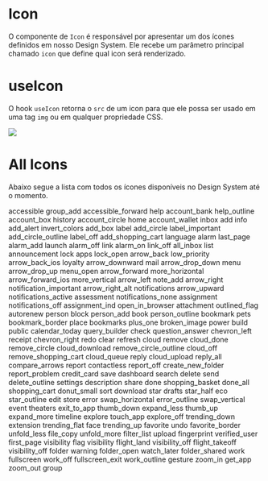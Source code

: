 

<Meta title="Data Display|Iconography" component={Icon} />

# Icon

O componente de `Icon` é responsável por apresentar um dos ícones definidos em nosso Design System. Ele recebe um parâmetro principal chamado `icon` que define qual icon será renderizado.

<Preview>
  <Story name="Base" parameters={{
    design: {
      type: 'figma',
      url: 'https://www.figma.com/file/O3bKxIcsj2rc1FNIRclJyT/Saturn-System?node-id=18%3A0'
    }
  }}>
    <ThemeProvider>
      <Icon icon='face' />
    </ThemeProvider>
  </Story>
</Preview>

<Props of={Icon} />

# useIcon

O hook `useIcon` retorna o `src` de um icon para que ele possa ser usado em uma tag `img` ou em qualquer propriedade CSS.

<Preview>
  <Story name="hook" parameters={{
    design: {
      type: 'figma',
      url: 'https://www.figma.com/file/O3bKxIcsj2rc1FNIRclJyT/Saturn-System?node-id=18%3A0'
    }
  }}>
    <ThemeProvider>
      <img src={useIcon('fingerprint')} style={{ width: 24 }} />
    </ThemeProvider>
  </Story>
</Preview>

# All Icons

Abaixo segue a lista com todos os ícones disponíveis no Design System até o momento.

<Preview>
  <Story name="All Icons" parameters={{
    design: {
      type: 'figma',
      url: 'https://www.figma.com/file/O3bKxIcsj2rc1FNIRclJyT/Saturn-System?node-id=18%3A0'
    }
  }}>
    <ThemeProvider>
      <Flex flexWrap='wrap'>
        <Flex width={1/8} alignItems='center' flexDirection='column' margin='10px 0'><Icon icon='accessible' /><Caption>accessible</Caption></Flex>
        <Flex width={1/8} alignItems='center' flexDirection='column' margin='10px 0'><Icon icon='group_add' /><Caption>group_add</Caption></Flex>
        <Flex width={1/8} alignItems='center' flexDirection='column' margin='10px 0'><Icon icon='accessible_forward' /><Caption>accessible_forward</Caption></Flex>
        <Flex width={1/8} alignItems='center' flexDirection='column' margin='10px 0'><Icon icon='help' /><Caption>help</Caption></Flex>
        <Flex width={1/8} alignItems='center' flexDirection='column' margin='10px 0'><Icon icon='account_bank' /><Caption>account_bank</Caption></Flex>
        <Flex width={1/8} alignItems='center' flexDirection='column' margin='10px 0'><Icon icon='help_outline' /><Caption>help_outline</Caption></Flex>
        <Flex width={1/8} alignItems='center' flexDirection='column' margin='10px 0'><Icon icon='account_box' /><Caption>account_box</Caption></Flex>
        <Flex width={1/8} alignItems='center' flexDirection='column' margin='10px 0'><Icon icon='history' /><Caption>history</Caption></Flex>
        <Flex width={1/8} alignItems='center' flexDirection='column' margin='10px 0'><Icon icon='account_circle' /><Caption>account_circle</Caption></Flex>
        <Flex width={1/8} alignItems='center' flexDirection='column' margin='10px 0'><Icon icon='home' /><Caption>home</Caption></Flex>
        <Flex width={1/8} alignItems='center' flexDirection='column' margin='10px 0'><Icon icon='account_wallet' /><Caption>account_wallet</Caption></Flex>
        <Flex width={1/8} alignItems='center' flexDirection='column' margin='10px 0'><Icon icon='inbox' /><Caption>inbox</Caption></Flex>
        <Flex width={1/8} alignItems='center' flexDirection='column' margin='10px 0'><Icon icon='add' /><Caption>add</Caption></Flex>
        <Flex width={1/8} alignItems='center' flexDirection='column' margin='10px 0'><Icon icon='info' /><Caption>info</Caption></Flex>
        <Flex width={1/8} alignItems='center' flexDirection='column' margin='10px 0'><Icon icon='add_alert' /><Caption>add_alert</Caption></Flex>
        <Flex width={1/8} alignItems='center' flexDirection='column' margin='10px 0'><Icon icon='invert_colors' /><Caption>invert_colors</Caption></Flex>
        <Flex width={1/8} alignItems='center' flexDirection='column' margin='10px 0'><Icon icon='add_box' /><Caption>add_box</Caption></Flex>
        <Flex width={1/8} alignItems='center' flexDirection='column' margin='10px 0'><Icon icon='label' /><Caption>label</Caption></Flex>
        <Flex width={1/8} alignItems='center' flexDirection='column' margin='10px 0'><Icon icon='add_circle' /><Caption>add_circle</Caption></Flex>
        <Flex width={1/8} alignItems='center' flexDirection='column' margin='10px 0'><Icon icon='label_important' /><Caption>label_important</Caption></Flex>
        <Flex width={1/8} alignItems='center' flexDirection='column' margin='10px 0'><Icon icon='add_circle_outline' /><Caption>add_circle_outline</Caption></Flex>
        <Flex width={1/8} alignItems='center' flexDirection='column' margin='10px 0'><Icon icon='label_off' /><Caption>label_off</Caption></Flex>
        <Flex width={1/8} alignItems='center' flexDirection='column' margin='10px 0'><Icon icon='add_shopping_cart' /><Caption>add_shopping_cart</Caption></Flex>
        <Flex width={1/8} alignItems='center' flexDirection='column' margin='10px 0'><Icon icon='language' /><Caption>language</Caption></Flex>
        <Flex width={1/8} alignItems='center' flexDirection='column' margin='10px 0'><Icon icon='alarm' /><Caption>alarm</Caption></Flex>
        <Flex width={1/8} alignItems='center' flexDirection='column' margin='10px 0'><Icon icon='last_page' /><Caption>last_page</Caption></Flex>
        <Flex width={1/8} alignItems='center' flexDirection='column' margin='10px 0'><Icon icon='alarm_add' /><Caption>alarm_add</Caption></Flex>
        <Flex width={1/8} alignItems='center' flexDirection='column' margin='10px 0'><Icon icon='launch' /><Caption>launch</Caption></Flex>
        <Flex width={1/8} alignItems='center' flexDirection='column' margin='10px 0'><Icon icon='alarm_off' /><Caption>alarm_off</Caption></Flex>
        <Flex width={1/8} alignItems='center' flexDirection='column' margin='10px 0'><Icon icon='link' /><Caption>link</Caption></Flex>
        <Flex width={1/8} alignItems='center' flexDirection='column' margin='10px 0'><Icon icon='alarm_on' /><Caption>alarm_on</Caption></Flex>
        <Flex width={1/8} alignItems='center' flexDirection='column' margin='10px 0'><Icon icon='link_off' /><Caption>link_off</Caption></Flex>
        <Flex width={1/8} alignItems='center' flexDirection='column' margin='10px 0'><Icon icon='all_inbox' /><Caption>all_inbox</Caption></Flex>
        <Flex width={1/8} alignItems='center' flexDirection='column' margin='10px 0'><Icon icon='list' /><Caption>list</Caption></Flex>
        <Flex width={1/8} alignItems='center' flexDirection='column' margin='10px 0'><Icon icon='announcement' /><Caption>announcement</Caption></Flex>
        <Flex width={1/8} alignItems='center' flexDirection='column' margin='10px 0'><Icon icon='lock' /><Caption>lock</Caption></Flex>
        <Flex width={1/8} alignItems='center' flexDirection='column' margin='10px 0'><Icon icon='apps' /><Caption>apps</Caption></Flex>
        <Flex width={1/8} alignItems='center' flexDirection='column' margin='10px 0'><Icon icon='lock_open' /><Caption>lock_open</Caption></Flex>
        <Flex width={1/8} alignItems='center' flexDirection='column' margin='10px 0'><Icon icon='arrow_back' /><Caption>arrow_back</Caption></Flex>
        <Flex width={1/8} alignItems='center' flexDirection='column' margin='10px 0'><Icon icon='low_priority' /><Caption>low_priority</Caption></Flex>
        <Flex width={1/8} alignItems='center' flexDirection='column' margin='10px 0'><Icon icon='arrow_back_ios' /><Caption>arrow_back_ios</Caption></Flex>
        <Flex width={1/8} alignItems='center' flexDirection='column' margin='10px 0'><Icon icon='loyalty' /><Caption>loyalty</Caption></Flex>
        <Flex width={1/8} alignItems='center' flexDirection='column' margin='10px 0'><Icon icon='arrow_downward' /><Caption>arrow_downward</Caption></Flex>
        <Flex width={1/8} alignItems='center' flexDirection='column' margin='10px 0'><Icon icon='mail' /><Caption>mail</Caption></Flex>
        <Flex width={1/8} alignItems='center' flexDirection='column' margin='10px 0'><Icon icon='arrow_drop_down' /><Caption>arrow_drop_down</Caption></Flex>
        <Flex width={1/8} alignItems='center' flexDirection='column' margin='10px 0'><Icon icon='menu' /><Caption>menu</Caption></Flex>
        <Flex width={1/8} alignItems='center' flexDirection='column' margin='10px 0'><Icon icon='arrow_drop_up' /><Caption>arrow_drop_up</Caption></Flex>
        <Flex width={1/8} alignItems='center' flexDirection='column' margin='10px 0'><Icon icon='menu_open' /><Caption>menu_open</Caption></Flex>
        <Flex width={1/8} alignItems='center' flexDirection='column' margin='10px 0'><Icon icon='arrow_forward' /><Caption>arrow_forward</Caption></Flex>
        <Flex width={1/8} alignItems='center' flexDirection='column' margin='10px 0'><Icon icon='more_horizontal' /><Caption>more_horizontal</Caption></Flex>
        <Flex width={1/8} alignItems='center' flexDirection='column' margin='10px 0'><Icon icon='arrow_forward_ios' /><Caption>arrow_forward_ios</Caption></Flex>
        <Flex width={1/8} alignItems='center' flexDirection='column' margin='10px 0'><Icon icon='more_vertical' /><Caption>more_vertical</Caption></Flex>
        <Flex width={1/8} alignItems='center' flexDirection='column' margin='10px 0'><Icon icon='arrow_left' /><Caption>arrow_left</Caption></Flex>
        <Flex width={1/8} alignItems='center' flexDirection='column' margin='10px 0'><Icon icon='note_add' /><Caption>note_add</Caption></Flex>
        <Flex width={1/8} alignItems='center' flexDirection='column' margin='10px 0'><Icon icon='arrow_right' /><Caption>arrow_right</Caption></Flex>
        <Flex width={1/8} alignItems='center' flexDirection='column' margin='10px 0'><Icon icon='notification_important' /><Caption>notification_important</Caption></Flex>
        <Flex width={1/8} alignItems='center' flexDirection='column' margin='10px 0'><Icon icon='arrow_right_alt' /><Caption>arrow_right_alt</Caption></Flex>
        <Flex width={1/8} alignItems='center' flexDirection='column' margin='10px 0'><Icon icon='notifications' /><Caption>notifications</Caption></Flex>
        <Flex width={1/8} alignItems='center' flexDirection='column' margin='10px 0'><Icon icon='arrow_upward' /><Caption>arrow_upward</Caption></Flex>
        <Flex width={1/8} alignItems='center' flexDirection='column' margin='10px 0'><Icon icon='notifications_active' /><Caption>notifications_active</Caption></Flex>
        <Flex width={1/8} alignItems='center' flexDirection='column' margin='10px 0'><Icon icon='assessment' /><Caption>assessment</Caption></Flex>
        <Flex width={1/8} alignItems='center' flexDirection='column' margin='10px 0'><Icon icon='notifications_none' /><Caption>notifications_none</Caption></Flex>
        <Flex width={1/8} alignItems='center' flexDirection='column' margin='10px 0'><Icon icon='assignment' /><Caption>assignment</Caption></Flex>
        <Flex width={1/8} alignItems='center' flexDirection='column' margin='10px 0'><Icon icon='notifications_off' /><Caption>notifications_off</Caption></Flex>
        <Flex width={1/8} alignItems='center' flexDirection='column' margin='10px 0'><Icon icon='assignment_ind' /><Caption>assignment_ind</Caption></Flex>
        <Flex width={1/8} alignItems='center' flexDirection='column' margin='10px 0'><Icon icon='open_in_browser' /><Caption>open_in_browser</Caption></Flex>
        <Flex width={1/8} alignItems='center' flexDirection='column' margin='10px 0'><Icon icon='attachment' /><Caption>attachment</Caption></Flex>
        <Flex width={1/8} alignItems='center' flexDirection='column' margin='10px 0'><Icon icon='outlined_flag' /><Caption>outlined_flag</Caption></Flex>
        <Flex width={1/8} alignItems='center' flexDirection='column' margin='10px 0'><Icon icon='autorenew' /><Caption>autorenew</Caption></Flex>
        <Flex width={1/8} alignItems='center' flexDirection='column' margin='10px 0'><Icon icon='person' /><Caption>person</Caption></Flex>
        <Flex width={1/8} alignItems='center' flexDirection='column' margin='10px 0'><Icon icon='block' /><Caption>block</Caption></Flex>
        <Flex width={1/8} alignItems='center' flexDirection='column' margin='10px 0'><Icon icon='person_add' /><Caption>person_add</Caption></Flex>
        <Flex width={1/8} alignItems='center' flexDirection='column' margin='10px 0'><Icon icon='book' /><Caption>book</Caption></Flex>
        <Flex width={1/8} alignItems='center' flexDirection='column' margin='10px 0'><Icon icon='person_outline' /><Caption>person_outline</Caption></Flex>
        <Flex width={1/8} alignItems='center' flexDirection='column' margin='10px 0'><Icon icon='bookmark' /><Caption>bookmark</Caption></Flex>
        <Flex width={1/8} alignItems='center' flexDirection='column' margin='10px 0'><Icon icon='pets' /><Caption>pets</Caption></Flex>
        <Flex width={1/8} alignItems='center' flexDirection='column' margin='10px 0'><Icon icon='bookmark_border' /><Caption>bookmark_border</Caption></Flex>
        <Flex width={1/8} alignItems='center' flexDirection='column' margin='10px 0'><Icon icon='place' /><Caption>place</Caption></Flex>
        <Flex width={1/8} alignItems='center' flexDirection='column' margin='10px 0'><Icon icon='bookmarks' /><Caption>bookmarks</Caption></Flex>
        <Flex width={1/8} alignItems='center' flexDirection='column' margin='10px 0'><Icon icon='plus_one' /><Caption>plus_one</Caption></Flex>
        <Flex width={1/8} alignItems='center' flexDirection='column' margin='10px 0'><Icon icon='broken_image' /><Caption>broken_image</Caption></Flex>
        <Flex width={1/8} alignItems='center' flexDirection='column' margin='10px 0'><Icon icon='power' /><Caption>power</Caption></Flex>
        <Flex width={1/8} alignItems='center' flexDirection='column' margin='10px 0'><Icon icon='build' /><Caption>build</Caption></Flex>
        <Flex width={1/8} alignItems='center' flexDirection='column' margin='10px 0'><Icon icon='public' /><Caption>public</Caption></Flex>
        <Flex width={1/8} alignItems='center' flexDirection='column' margin='10px 0'><Icon icon='calendar_today' /><Caption>calendar_today</Caption></Flex>
        <Flex width={1/8} alignItems='center' flexDirection='column' margin='10px 0'><Icon icon='query_builder' /><Caption>query_builder</Caption></Flex>
        <Flex width={1/8} alignItems='center' flexDirection='column' margin='10px 0'><Icon icon='check' /><Caption>check</Caption></Flex>
        <Flex width={1/8} alignItems='center' flexDirection='column' margin='10px 0'><Icon icon='question_answer' /><Caption>question_answer</Caption></Flex>
        <Flex width={1/8} alignItems='center' flexDirection='column' margin='10px 0'><Icon icon='chevron_left' /><Caption>chevron_left</Caption></Flex>
        <Flex width={1/8} alignItems='center' flexDirection='column' margin='10px 0'><Icon icon='receipt' /><Caption>receipt</Caption></Flex>
        <Flex width={1/8} alignItems='center' flexDirection='column' margin='10px 0'><Icon icon='chevron_right' /><Caption>chevron_right</Caption></Flex>
        <Flex width={1/8} alignItems='center' flexDirection='column' margin='10px 0'><Icon icon='redo' /><Caption>redo</Caption></Flex>
        <Flex width={1/8} alignItems='center' flexDirection='column' margin='10px 0'><Icon icon='clear' /><Caption>clear</Caption></Flex>
        <Flex width={1/8} alignItems='center' flexDirection='column' margin='10px 0'><Icon icon='refresh' /><Caption>refresh</Caption></Flex>
        <Flex width={1/8} alignItems='center' flexDirection='column' margin='10px 0'><Icon icon='cloud' /><Caption>cloud</Caption></Flex>
        <Flex width={1/8} alignItems='center' flexDirection='column' margin='10px 0'><Icon icon='remove' /><Caption>remove</Caption></Flex>
        <Flex width={1/8} alignItems='center' flexDirection='column' margin='10px 0'><Icon icon='cloud_done' /><Caption>cloud_done</Caption></Flex>
        <Flex width={1/8} alignItems='center' flexDirection='column' margin='10px 0'><Icon icon='remove_circle' /><Caption>remove_circle</Caption></Flex>
        <Flex width={1/8} alignItems='center' flexDirection='column' margin='10px 0'><Icon icon='cloud_download' /><Caption>cloud_download</Caption></Flex>
        <Flex width={1/8} alignItems='center' flexDirection='column' margin='10px 0'><Icon icon='remove_circle_outline' /><Caption>remove_circle_outline</Caption></Flex>
        <Flex width={1/8} alignItems='center' flexDirection='column' margin='10px 0'><Icon icon='cloud_off' /><Caption>cloud_off</Caption></Flex>
        <Flex width={1/8} alignItems='center' flexDirection='column' margin='10px 0'><Icon icon='remove_shopping_cart' /><Caption>remove_shopping_cart</Caption></Flex>
        <Flex width={1/8} alignItems='center' flexDirection='column' margin='10px 0'><Icon icon='cloud_queue' /><Caption>cloud_queue</Caption></Flex>
        <Flex width={1/8} alignItems='center' flexDirection='column' margin='10px 0'><Icon icon='reply' /><Caption>reply</Caption></Flex>
        <Flex width={1/8} alignItems='center' flexDirection='column' margin='10px 0'><Icon icon='cloud_upload' /><Caption>cloud_upload</Caption></Flex>
        <Flex width={1/8} alignItems='center' flexDirection='column' margin='10px 0'><Icon icon='reply_all' /><Caption>reply_all</Caption></Flex>
        <Flex width={1/8} alignItems='center' flexDirection='column' margin='10px 0'><Icon icon='compare_arrows' /><Caption>compare_arrows</Caption></Flex>
        <Flex width={1/8} alignItems='center' flexDirection='column' margin='10px 0'><Icon icon='report' /><Caption>report</Caption></Flex>
        <Flex width={1/8} alignItems='center' flexDirection='column' margin='10px 0'><Icon icon='contactless' /><Caption>contactless</Caption></Flex>
        <Flex width={1/8} alignItems='center' flexDirection='column' margin='10px 0'><Icon icon='report_off' /><Caption>report_off</Caption></Flex>
        <Flex width={1/8} alignItems='center' flexDirection='column' margin='10px 0'><Icon icon='create_new_folder' /><Caption>create_new_folder</Caption></Flex>
        <Flex width={1/8} alignItems='center' flexDirection='column' margin='10px 0'><Icon icon='report_problem' /><Caption>report_problem</Caption></Flex>
        <Flex width={1/8} alignItems='center' flexDirection='column' margin='10px 0'><Icon icon='credit_card' /><Caption>credit_card</Caption></Flex>
        <Flex width={1/8} alignItems='center' flexDirection='column' margin='10px 0'><Icon icon='save' /><Caption>save</Caption></Flex>
        <Flex width={1/8} alignItems='center' flexDirection='column' margin='10px 0'><Icon icon='dashboard' /><Caption>dashboard</Caption></Flex>
        <Flex width={1/8} alignItems='center' flexDirection='column' margin='10px 0'><Icon icon='search' /><Caption>search</Caption></Flex>
        <Flex width={1/8} alignItems='center' flexDirection='column' margin='10px 0'><Icon icon='delete' /><Caption>delete</Caption></Flex>
        <Flex width={1/8} alignItems='center' flexDirection='column' margin='10px 0'><Icon icon='send' /><Caption>send</Caption></Flex>
        <Flex width={1/8} alignItems='center' flexDirection='column' margin='10px 0'><Icon icon='delete_outline' /><Caption>delete_outline</Caption></Flex>
        <Flex width={1/8} alignItems='center' flexDirection='column' margin='10px 0'><Icon icon='settings' /><Caption>settings</Caption></Flex>
        <Flex width={1/8} alignItems='center' flexDirection='column' margin='10px 0'><Icon icon='description' /><Caption>description</Caption></Flex>
        <Flex width={1/8} alignItems='center' flexDirection='column' margin='10px 0'><Icon icon='share' /><Caption>share</Caption></Flex>
        <Flex width={1/8} alignItems='center' flexDirection='column' margin='10px 0'><Icon icon='done' /><Caption>done</Caption></Flex>
        <Flex width={1/8} alignItems='center' flexDirection='column' margin='10px 0'><Icon icon='shopping_basket' /><Caption>shopping_basket</Caption></Flex>
        <Flex width={1/8} alignItems='center' flexDirection='column' margin='10px 0'><Icon icon='done_all' /><Caption>done_all</Caption></Flex>
        <Flex width={1/8} alignItems='center' flexDirection='column' margin='10px 0'><Icon icon='shopping_cart' /><Caption>shopping_cart</Caption></Flex>
        <Flex width={1/8} alignItems='center' flexDirection='column' margin='10px 0'><Icon icon='donut_small' /><Caption>donut_small</Caption></Flex>
        <Flex width={1/8} alignItems='center' flexDirection='column' margin='10px 0'><Icon icon='sort' /><Caption>sort</Caption></Flex>
        <Flex width={1/8} alignItems='center' flexDirection='column' margin='10px 0'><Icon icon='download' /><Caption>download</Caption></Flex>
        <Flex width={1/8} alignItems='center' flexDirection='column' margin='10px 0'><Icon icon='star' /><Caption>star</Caption></Flex>
        <Flex width={1/8} alignItems='center' flexDirection='column' margin='10px 0'><Icon icon='drafts' /><Caption>drafts</Caption></Flex>
        <Flex width={1/8} alignItems='center' flexDirection='column' margin='10px 0'><Icon icon='star_half' /><Caption>star_half</Caption></Flex>
        <Flex width={1/8} alignItems='center' flexDirection='column' margin='10px 0'><Icon icon='eco' /><Caption>eco</Caption></Flex>
        <Flex width={1/8} alignItems='center' flexDirection='column' margin='10px 0'><Icon icon='star_outline' /><Caption>star_outline</Caption></Flex>
        <Flex width={1/8} alignItems='center' flexDirection='column' margin='10px 0'><Icon icon='edit' /><Caption>edit</Caption></Flex>
        <Flex width={1/8} alignItems='center' flexDirection='column' margin='10px 0'><Icon icon='store' /><Caption>store</Caption></Flex>
        <Flex width={1/8} alignItems='center' flexDirection='column' margin='10px 0'><Icon icon='error' /><Caption>error</Caption></Flex>
        <Flex width={1/8} alignItems='center' flexDirection='column' margin='10px 0'><Icon icon='swap_horizontal' /><Caption>swap_horizontal</Caption></Flex>
        <Flex width={1/8} alignItems='center' flexDirection='column' margin='10px 0'><Icon icon='error_outline' /><Caption>error_outline</Caption></Flex>
        <Flex width={1/8} alignItems='center' flexDirection='column' margin='10px 0'><Icon icon='swap_vertical' /><Caption>swap_vertical</Caption></Flex>
        <Flex width={1/8} alignItems='center' flexDirection='column' margin='10px 0'><Icon icon='event' /><Caption>event</Caption></Flex>
        <Flex width={1/8} alignItems='center' flexDirection='column' margin='10px 0'><Icon icon='theaters' /><Caption>theaters</Caption></Flex>
        <Flex width={1/8} alignItems='center' flexDirection='column' margin='10px 0'><Icon icon='exit_to_app' /><Caption>exit_to_app</Caption></Flex>
        <Flex width={1/8} alignItems='center' flexDirection='column' margin='10px 0'><Icon icon='thumb_down' /><Caption>thumb_down</Caption></Flex>
        <Flex width={1/8} alignItems='center' flexDirection='column' margin='10px 0'><Icon icon='expand_less' /><Caption>expand_less</Caption></Flex>
        <Flex width={1/8} alignItems='center' flexDirection='column' margin='10px 0'><Icon icon='thumb_up' /><Caption>thumb_up</Caption></Flex>
        <Flex width={1/8} alignItems='center' flexDirection='column' margin='10px 0'><Icon icon='expand_more' /><Caption>expand_more</Caption></Flex>
        <Flex width={1/8} alignItems='center' flexDirection='column' margin='10px 0'><Icon icon='timeline' /><Caption>timeline</Caption></Flex>
        <Flex width={1/8} alignItems='center' flexDirection='column' margin='10px 0'><Icon icon='explore' /><Caption>explore</Caption></Flex>
        <Flex width={1/8} alignItems='center' flexDirection='column' margin='10px 0'><Icon icon='touch_app' /><Caption>touch_app</Caption></Flex>
        <Flex width={1/8} alignItems='center' flexDirection='column' margin='10px 0'><Icon icon='explore_off' /><Caption>explore_off</Caption></Flex>
        <Flex width={1/8} alignItems='center' flexDirection='column' margin='10px 0'><Icon icon='trending_down' /><Caption>trending_down</Caption></Flex>
        <Flex width={1/8} alignItems='center' flexDirection='column' margin='10px 0'><Icon icon='extension' /><Caption>extension</Caption></Flex>
        <Flex width={1/8} alignItems='center' flexDirection='column' margin='10px 0'><Icon icon='trending_flat' /><Caption>trending_flat</Caption></Flex>
        <Flex width={1/8} alignItems='center' flexDirection='column' margin='10px 0'><Icon icon='face' /><Caption>face</Caption></Flex>
        <Flex width={1/8} alignItems='center' flexDirection='column' margin='10px 0'><Icon icon='trending_up' /><Caption>trending_up</Caption></Flex>
        <Flex width={1/8} alignItems='center' flexDirection='column' margin='10px 0'><Icon icon='favorite' /><Caption>favorite</Caption></Flex>
        <Flex width={1/8} alignItems='center' flexDirection='column' margin='10px 0'><Icon icon='undo' /><Caption>undo</Caption></Flex>
        <Flex width={1/8} alignItems='center' flexDirection='column' margin='10px 0'><Icon icon='favorite_border' /><Caption>favorite_border</Caption></Flex>
        <Flex width={1/8} alignItems='center' flexDirection='column' margin='10px 0'><Icon icon='unfold_less' /><Caption>unfold_less</Caption></Flex>
        <Flex width={1/8} alignItems='center' flexDirection='column' margin='10px 0'><Icon icon='file_copy' /><Caption>file_copy</Caption></Flex>
        <Flex width={1/8} alignItems='center' flexDirection='column' margin='10px 0'><Icon icon='unfold_more' /><Caption>unfold_more</Caption></Flex>
        <Flex width={1/8} alignItems='center' flexDirection='column' margin='10px 0'><Icon icon='filter_list' /><Caption>filter_list</Caption></Flex>
        <Flex width={1/8} alignItems='center' flexDirection='column' margin='10px 0'><Icon icon='upload' /><Caption>upload</Caption></Flex>
        <Flex width={1/8} alignItems='center' flexDirection='column' margin='10px 0'><Icon icon='fingerprint' /><Caption>fingerprint</Caption></Flex>
        <Flex width={1/8} alignItems='center' flexDirection='column' margin='10px 0'><Icon icon='verified_user' /><Caption>verified_user</Caption></Flex>
        <Flex width={1/8} alignItems='center' flexDirection='column' margin='10px 0'><Icon icon='first_page' /><Caption>first_page</Caption></Flex>
        <Flex width={1/8} alignItems='center' flexDirection='column' margin='10px 0'><Icon icon='visibility-outline' /><Caption>visibility</Caption></Flex>
        <Flex width={1/8} alignItems='center' flexDirection='column' margin='10px 0'><Icon icon='flag' /><Caption>flag</Caption></Flex>
        <Flex width={1/8} alignItems='center' flexDirection='column' margin='10px 0'><Icon icon='visibility' /><Caption>visibility</Caption></Flex>
        <Flex width={1/8} alignItems='center' flexDirection='column' margin='10px 0'><Icon icon='flight_land' /><Caption>flight_land</Caption></Flex>
        <Flex width={1/8} alignItems='center' flexDirection='column' margin='10px 0'><Icon icon='visibility_off-outline' /><Caption>visibility_off</Caption></Flex>
        <Flex width={1/8} alignItems='center' flexDirection='column' margin='10px 0'><Icon icon='flight_takeoff' /><Caption>flight_takeoff</Caption></Flex>
        <Flex width={1/8} alignItems='center' flexDirection='column' margin='10px 0'><Icon icon='visibility_off' /><Caption>visibility_off</Caption></Flex>
        <Flex width={1/8} alignItems='center' flexDirection='column' margin='10px 0'><Icon icon='folder' /><Caption>folder</Caption></Flex>
        <Flex width={1/8} alignItems='center' flexDirection='column' margin='10px 0'><Icon icon='warning' /><Caption>warning</Caption></Flex>
        <Flex width={1/8} alignItems='center' flexDirection='column' margin='10px 0'><Icon icon='folder_open' /><Caption>folder_open</Caption></Flex>
        <Flex width={1/8} alignItems='center' flexDirection='column' margin='10px 0'><Icon icon='watch_later' /><Caption>watch_later</Caption></Flex>
        <Flex width={1/8} alignItems='center' flexDirection='column' margin='10px 0'><Icon icon='folder_shared' /><Caption>folder_shared</Caption></Flex>
        <Flex width={1/8} alignItems='center' flexDirection='column' margin='10px 0'><Icon icon='work' /><Caption>work</Caption></Flex>
        <Flex width={1/8} alignItems='center' flexDirection='column' margin='10px 0'><Icon icon='fullscreen' /><Caption>fullscreen</Caption></Flex>
        <Flex width={1/8} alignItems='center' flexDirection='column' margin='10px 0'><Icon icon='work_off' /><Caption>work_off</Caption></Flex>
        <Flex width={1/8} alignItems='center' flexDirection='column' margin='10px 0'><Icon icon='fullscreen_exit' /><Caption>fullscreen_exit</Caption></Flex>
        <Flex width={1/8} alignItems='center' flexDirection='column' margin='10px 0'><Icon icon='work_outline' /><Caption>work_outline</Caption></Flex>
        <Flex width={1/8} alignItems='center' flexDirection='column' margin='10px 0'><Icon icon='gesture' /><Caption>gesture</Caption></Flex>
        <Flex width={1/8} alignItems='center' flexDirection='column' margin='10px 0'><Icon icon='zoom_in' /><Caption>zoom_in</Caption></Flex>
        <Flex width={1/8} alignItems='center' flexDirection='column' margin='10px 0'><Icon icon='get_app' /><Caption>get_app</Caption></Flex>
        <Flex width={1/8} alignItems='center' flexDirection='column' margin='10px 0'><Icon icon='zoom_out' /><Caption>zoom_out</Caption></Flex>
        <Flex width={1/8} alignItems='center' flexDirection='column' margin='10px 0'><Icon icon='group' /><Caption>group</Caption></Flex>
      </Flex>
    </ThemeProvider>
  </Story>
</Preview>
